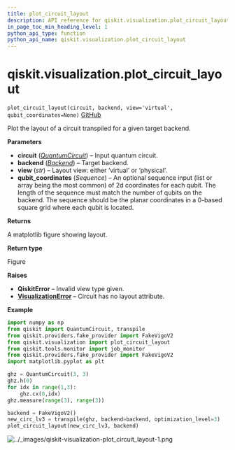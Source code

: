 ```yaml
---
title: plot_circuit_layout
description: API reference for qiskit.visualization.plot_circuit_layout
in_page_toc_min_heading_level: 1
python_api_type: function
python_api_name: qiskit.visualization.plot_circuit_layout
---
```


<span id="qiskit-visualization-plot-circuit-layout" />

# qiskit.visualization.plot\_circuit\_layout

<span id="qiskit.visualization.plot_circuit_layout" />

`plot_circuit_layout(circuit, backend, view='virtual', qubit_coordinates=None)` [GitHub](https://github.com/qiskit/qiskit/tree/stable/0.24/qiskit/visualization/gate_map.py "view source code")

Plot the layout of a circuit transpiled for a given target backend.

**Parameters**

*   **circuit** ([*QuantumCircuit*](qiskit.circuit.QuantumCircuit "qiskit.circuit.QuantumCircuit")) – Input quantum circuit.
*   **backend** ([*Backend*](qiskit.providers.Backend "qiskit.providers.Backend")) – Target backend.
*   **view** (*str*) – Layout view: either ‘virtual’ or ‘physical’.
*   **qubit\_coordinates** (*Sequence*) – An optional sequence input (list or array being the most common) of 2d coordinates for each qubit. The length of the sequence must match the number of qubits on the backend. The sequence should be the planar coordinates in a 0-based square grid where each qubit is located.

**Returns**

A matplotlib figure showing layout.

**Return type**

Figure

**Raises**

*   **QiskitError** – Invalid view type given.
*   [**VisualizationError**](qiskit.visualization.VisualizationError "qiskit.visualization.VisualizationError") – Circuit has no layout attribute.

**Example**

```python
import numpy as np
from qiskit import QuantumCircuit, transpile
from qiskit.providers.fake_provider import FakeVigoV2
from qiskit.visualization import plot_circuit_layout
from qiskit.tools.monitor import job_monitor
from qiskit.providers.fake_provider import FakeVigoV2
import matplotlib.pyplot as plt

ghz = QuantumCircuit(3, 3)
ghz.h(0)
for idx in range(1,3):
    ghz.cx(0,idx)
ghz.measure(range(3), range(3))

backend = FakeVigoV2()
new_circ_lv3 = transpile(ghz, backend=backend, optimization_level=3)
plot_circuit_layout(new_circ_lv3, backend)
```

![../\_images/qiskit-visualization-plot\_circuit\_layout-1.png](/images/api/qiskit/0.43/qiskit-visualization-plot_circuit_layout-1.png)

